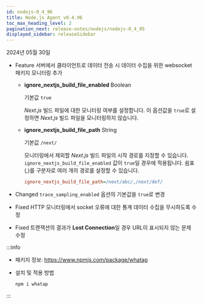 ```yaml
---
id: nodejs-0_4_96
title: Node.js Agent v0.4.96
toc_max_heading_level: 2
pagination_next: release-notes/nodejs/nodejs-0_4_95
displayed_sidebar: releaseSidebar
---
```


2024년 05월 30일

- <Status>Feature</Status> 서버에서 클라이언트로 데이터 전송 시 데이터 수집을 위한 websocket 패키지 모니터링 추가

  - **ignore_nextjs_build_file_enabled** <span class='type'>Boolean</span>

    기본값 `true`

    *Next.js* 빌드 파일에 대한 모니터링 여부를 설정합니다. 이 옵션값을 `true`로 설정하면 *Next.js* 빌드 파일을 모니터링하지 않습니다.

  - **ignore_nextjs_build_file_path** <span class='type'>String</span>

    기본값 `/next/`
    
    모니터링에서 제외할 *Next.js* 빌드 파일의 시작 경로를 지정할 수 있습니다. `ignore_nextjs_build_file_enabled` 값이 `true`일 경우에 적용됩니다. 쉼표(,)를 구분자로 여러 개의 경로를 설정할 수 있습니다.

    ```ini title="whatap.conf"
    ignore_nextjs_build_file_path=/next/abc/,/next/def/
    ```

- <Status>Changed</Status> `trace_sampling_enabled` 옵션의 기본값을 `true`로 변경

- <Status>Fixed</Status> HTTP 모니터링에서 socket 오류에 대한 통계 데이터 수집을 무시하도록 수정

- <Status>Fixed</Status> 트랜잭션의 결과가 <b>Lost Connection</b>일 경우 URL이 표시되지 않는 문제 수정

:::info

* 패키지 정보: https://www.npmjs.com/package/whatap

* 설치 및 적용 방법

  ```bash
  npm i whatap
  ```

:::